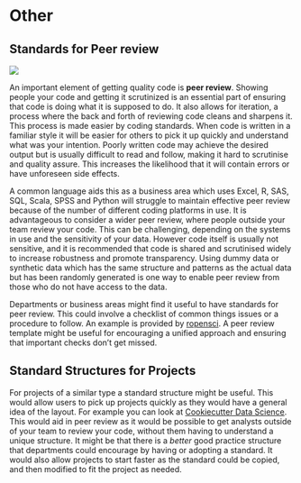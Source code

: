 # Other

## Standards for Peer review

![](static/code_review.jpg)

An important element of getting quality code is **peer review**. Showing people your code and getting it scrutinized is an essential part of ensuring that code is doing what it is supposed to do.  It also allows for iteration, a process where the back and forth of reviewing code cleans and sharpens it. This process is made easier by coding standards. When code is written in a familiar style it will be easier for others to pick it up quickly and understand what was your intention. Poorly written code may achieve the desired output but is usually difficult to read and follow, making it hard to scrutinise and quality assure.  This increases the likelihood that it will contain errors or have unforeseen side effects.

A common language aids this as a business area which uses Excel, R, SAS, SQL, Scala, SPSS and Python will struggle to maintain effective peer review because of the number of different coding platforms in use. It is advantageous to consider a wider peer review, where people outside your team review your code.  This can be challenging, depending on the systems in use and the sensitivity of your data. However code itself is usually not sensitive, and it is recommended that code is shared and scrutinised widely to increase robustness and promote transparency. Using dummy data or synthetic data which has the same structure and patterns as the actual data but has been randomly generated is one way to enable peer review from those who do not have access to the data.

Departments or business areas might find it useful to have standards for peer review. This could involve a checklist of common things issues or a procedure to follow. An example is provided by [ropensci](https://devguide.ropensci.org/reviewtemplate.html). A peer review template might be useful for encouraging a unified approach and ensuring that important checks don't get missed.

## Standard Structures for Projects

For projects of a similar type a standard structure might be useful. This would allow users to pick up projects quickly as they would have a general idea of the layout. For example you can look at [Cookiecutter Data Science](http://drivendata.github.io/cookiecutter-data-science/#example). This would aid in peer review as it would be possible to get analysts outside of your team to review your code, without them having to understand a unique structure. It might be that there is a *better* good practice structure that departments could encourage by having or adopting a standard. It would also allow projects to start faster as the standard could be copied, and then modified to fit the project as needed.
